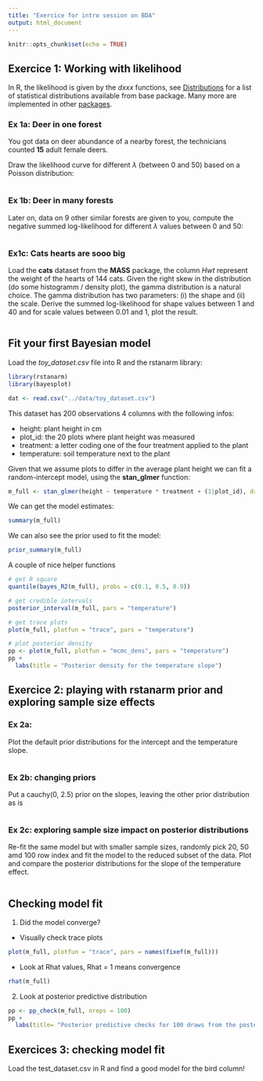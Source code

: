 ```yaml
---
title: "Exercice for intro session on BDA"
output: html_document
---
```


```r
knitr::opts_chunk$set(echo = TRUE)
```

## Exercice 1: Working with likelihood

In R, the likelihood is given by the *dxxx* functions, see [Distributions](https://stat.ethz.ch/R-manual/R-devel/library/stats/html/Distributions.html) for a list of statistical distributions available from base package. Many more are implemented in other [packages](https://cran.r-project.org/web/views/Distributions.html).

### Ex 1a: Deer in one forest

You got data on deer abundance of a nearby forest, the technicians counted **15** adult female deers. 

Draw the likelihood curve for different $\lambda$ (between 0 and 50) based on a Poisson distribution: 

```r

```

### Ex 1b: Deer in many forests

Later on, data on 9 other similar forests are given to you, compute the negative summed log-likelihood for different $\lambda$ values between 0 and 50:

```r

```

### Ex1c: Cats hearts are sooo big

Load the **cats** dataset from the **MASS** package, the column *Hwt* represent the weight of the hearts of 144 cats. Given the right skew in the distribution (do some histogramm / density plot), the gamma distribution is a natural choice. The gamma distribution has two parameters: (i) the shape and (ii) the scale. Derive the summed log-likelihood for shape values between 1 and 40 and for scale values between 0.01 and 1, plot the result.

```r

```



## Fit your first Bayesian model

Load the _toy_dataset.csv_ file into R and the rstanarm library:

```r
library(rstanarm)
library(bayesplot)

dat <- read.csv("../data/toy_dataset.csv")

```

This dataset has 200 observations 4 columns with the following infos:

* height: plant height in cm
* plot_id: the 20 plots where plant height was measured
* treatment: a letter coding one of the four treatment applied to the plant
* temperature: soil temperature next to the plant

Given that we assume plots to differ in the average plant height we can fit a random-intercept model, using the **stan_glmer** function:

```r
m_full <- stan_glmer(height ~ temperature * treatment + (1|plot_id), data = dat)
```

We can get the model estimates:

```r
summary(m_full)
```

We can also see the prior used to fit the model:

```r
prior_summary(m_full)
```

A couple of nice helper functions

```r
# get R square
quantile(bayes_R2(m_full), probs = c(0.1, 0.5, 0.9))

# get credible intervals
posterior_interval(m_full, pars = "temperature")

# get trace plots
plot(m_full, plotfun = "trace", pars = "temperature")

# plot posterior density
pp <- plot(m_full, plotfun = "mcmc_dens", pars = "temperature")
pp + 
  labs(title = "Posterior density for the temperature slope")

```


## Exercice 2: playing with rstanarm prior and exploring sample size effects

### Ex 2a:

Plot the default prior distributions for the intercept and the temperature slope.

```r

```

### Ex 2b: changing priors

Put a cauchy(0, 2.5) prior on the slopes, leaving the other prior distribution as is

```r

```


### Ex 2c: exploring sample size impact on posterior distributions

Re-fit the same model but with smaller sample sizes, randomly pick 20, 50 amd 100 row index and fit the model to the reduced subset of the data. Plot and compare the posterior distributions for the slope of the temperature effect. 

```r

```


## Checking model fit

1. Did the model converge?

  * Visually check trace plots
  
  
```r
plot(m_full, plotfun = "trace", pars = names(fixef(m_full)))
```
  
  * Look at Rhat values, Rhat = 1 means convergence
  
```r
rhat(m_full)
```

2. Look at posterior predictive distribution

```r
pp <- pp_check(m_full, nreps = 100)
pp +
  labs(title= "Posterior predictive checks for 100 draws from the posterior distribution")

```

## Exercices 3: checking model fit

Load the test_dataset.csv in R and find a good model for the bird column!

```r

```

